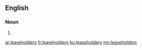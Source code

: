 ==English==

===Noun===
{{head|en|noun plural form}}

# {{plural of|leaseholder|lang=en}}

[[ar:leaseholders]]
[[fr:leaseholders]]
[[ku:leaseholders]]
[[my:leaseholders]]